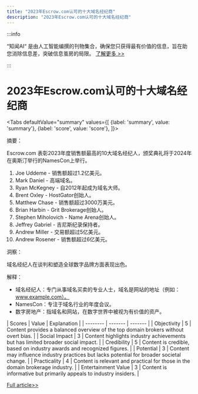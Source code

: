 ```yaml
---
title: "2023年Escrow.com认可的十大域名经纪商"
description: "2023年Escrow.com认可的十大域名经纪商"
---
```



:::info

“知闻AI“ 是由人工智能编撰的刊物集合，确保您只获得最有价值的信息，旨在助您消除信息差，突破信息茧房的局限。  [了解更多 >>](/)

:::

# 2023年Escrow.com认可的十大域名经纪商


<Tabs
	defaultValue="summary"
	values={[
	{label: 'summary', value: 'summary'},
	{label: 'score', value: 'score'},
]}>
<TabItem value="summary">


摘要：

Escrow.com 表彰2023年度销售额最高的10大域名经纪人，颁奖典礼将于2024年在奥斯汀举行的NamesCon上举行。

1. Joe Uddeme - 销售额超过1.2亿美元。
2. Mark Daniel - 高端域名。
3. Ryan McKegney - 自2012年起成为域名大师。
4. Brent Oxley - HostGator创始人。
5. Matthew Chase - 销售额超过3000万美元。
6. Brian Harbin - Grit Brokerage创始人。
7. Stephen Miholovich - Name Arena创始人。
8. Jeffrey Gabriel - 吉尼斯纪录保持者。
9. Andrew Miller - 交易额超过5亿美元。
10. Andrew Rosener - 销售额超过6亿美元。

洞察：

域名经纪人在谈判和塑造全球数字品牌方面表现出色。

解释：

- 域名经纪人：专门从事域名买卖的专业人士，域名是网站的地址（例如：www.example.com）。
- NamesCon：专注于域名行业的年度会议。
- 数字房地产：指域名和网站，在数字世界中被视为有价值的资产。
</TabItem>
<TabItem value="score">
	| Scores     | Value   | Explanation |
	| -------- | ------- | ------- |
	| Objectivity  | 5    | Content provides a balanced overview of the top domain brokers without overt bias.    |
	| Social Impact | 3     | Content highlights industry achievements but has limited broader social impact.    |
	| Credibility    | 5    | Content is credible, based on industry awards and recognized figures.    |
	| Potential    | 3    | Content may influence industry practices but lacks potential for broader societal change.    |
	| Practicality    | 4    | Content is relevant and practical for those in the domain brokerage industry.    |
	| Entertainment Value    | 3    | Content is informative but primarily appeals to industry insiders.    |
</TabItem>
</Tabs>

[Full article>>](https://dn.com/en-us/news/detail-1226.html)
